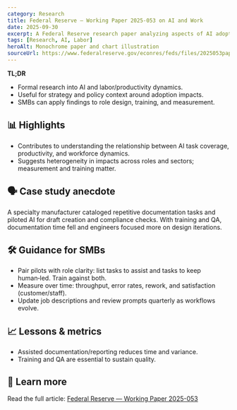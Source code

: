```yaml
---
category: Research
title: Federal Reserve — Working Paper 2025-053 on AI and Work
date: 2025-09-30
excerpt: A Federal Reserve research paper analyzing aspects of AI adoption and workplace outcomes.
tags: [Research, AI, Labor]
heroAlt: Monochrome paper and chart illustration
sourceUrl: https://www.federalreserve.gov/econres/feds/files/2025053pap.pdf
---
```


**TL;DR**

- Formal research into AI and labor/productivity dynamics.
- Useful for strategy and policy context around adoption impacts.
- SMBs can apply findings to role design, training, and measurement.

## 📊 Highlights

- Contributes to understanding the relationship between AI task coverage, productivity, and workforce dynamics.
- Suggests heterogeneity in impacts across roles and sectors; measurement and training matter.

## 🗣 Case study anecdote

A specialty manufacturer cataloged repetitive documentation tasks and piloted AI for draft creation and compliance checks. With training and QA, documentation time fell and engineers focused more on design iterations.

## 🛠 Guidance for SMBs

- Pair pilots with role clarity: list tasks to assist and tasks to keep human‑led. Train against both.
- Measure over time: throughput, error rates, rework, and satisfaction (customer/staff).
- Update job descriptions and review prompts quarterly as workflows evolve.

## 📈 Lessons & metrics

- Assisted documentation/reporting reduces time and variance.
- Training and QA are essential to sustain quality.

## 🔗 Learn more

Read the full article: <a href="https://www.federalreserve.gov/econres/feds/files/2025053pap.pdf" target="_blank" rel="noopener noreferrer">Federal Reserve — Working Paper 2025-053</a>
